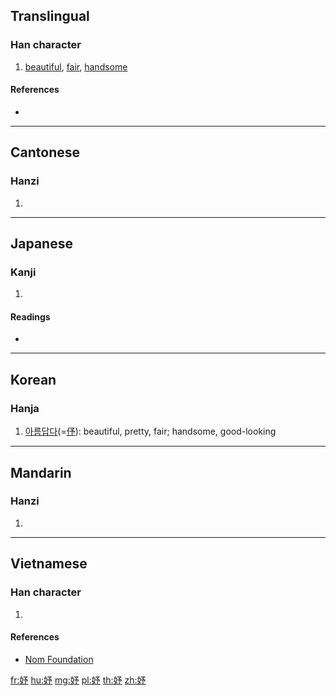 {{character info/new}}
==Translingual==

===Han character===
{{Han char|rn=38|rad=女|as=04|sn=7|four=47422|canj=VNIN|ids=⿰女予}}

# [[beautiful]], [[fair]], [[handsome]]

====References====
* {{Han ref|kx=0257.040|dkj=06105|dj=0521.170|hdz=21034.040|uh=59A4|ud=22948|bh=A7B1|bd=42929}}

----

==Cantonese==

===Hanzi===
{{yue-hanzi|jyut=[[jyu4]]|y=yu4}}

# {{defn|lang=yue|sort=女04}}

----

==Japanese==

===Kanji===
{{ja-kanji|grade=|rs=女04}}

# {{defn|lang=ja|sort=女04}}

====Readings====
* {{ja-readings|on=[[よ]] (yo)|kun=}}

----

==Korean==

===Hanja===
{{ko-hanja|hangeul=여|rv=yeo|mr=yŏ}}

# [[아름답다]](=[[伃]]): beautiful, pretty, fair; handsome, good-looking

----

==Mandarin==

===Hanzi===
{{cmn-hanzi|pin=[[yú]] ([[yu2]])|wg=yü<sup>2</sup>}}

# {{defn|lang=cmn|sort=女04}}

----

==Vietnamese==

===Han character===
{{vi-hantu|[[dư]]|rs=女04}}

# {{defn|lang=vi|sort=女04}}

====References====
* [http://nomfoundation.org/common/nom_details.php?codepoint=59a4 Nom Foundation]

[[fr:妤]]
[[hu:妤]]
[[mg:妤]]
[[pl:妤]]
[[th:妤]]
[[zh:妤]]